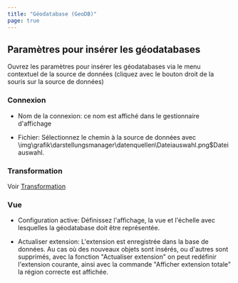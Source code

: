 ```yaml
---
title: "Géodatabase (GeoDB)"
page: true
---
```

## Param&#232;tres pour ins&#233;rer les g&#233;odatabases

Ouvrez les param&#232;tres pour ins&#233;rer les g&#233;odatabases via le menu contextuel de la source de donn&#233;es (cliquez avec le bouton droit de la souris sur la source de donn&#233;es)

###  Connexion

- <Bold> Nom de la connexion: </Bold>  ce nom est affich&#233; dans le gestionnaire d&#39;affichage

- <Bold> Fichier: </Bold>  S&#233;lectionnez le chemin &#224; la source de donn&#233;es avec<Image>\img\grafik\darstellungsmanager\datenquellen\Dateiauswahl.png$Dateiauswahl</Image>.




###  Transformation
Voir [Transformation](../../darstellungsmanager/datenquellen/transformation)


###  Vue

- <Bold> Configuration active: </Bold>  D&#233;finissez l&#39;affichage, la vue et l&#39;&#233;chelle avec lesquelles la g&#233;odatabase doit &#234;tre repr&#233;sent&#233;e.

- <Bold> Actualiser extension: </Bold>  L&#39;extension est enregistr&#233;e dans la base de donn&#233;es. Au cas o&#249; des nouveaux objets sont ins&#233;r&#233;s, ou d&#39;autres sont supprim&#233;s, avec la fonction &quot;Actualiser extension&quot; on peut red&#233;finir l&#39;extension courante, ainsi avec la commande &quot;Afficher extension totale&quot; la r&#233;gion correcte est affich&#233;e.




 